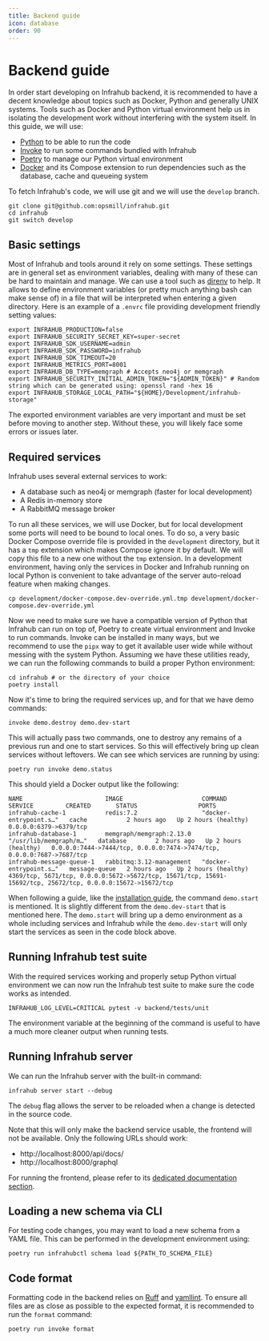 ```yaml
---
title: Backend guide
icon: database
order: 90
---
```


# Backend guide

In order start developing on Infrahub backend, it is recommended to have a decent knowledge about topics such as Docker, Python and generally UNIX systems. Tools such as Docker and Python virtual environment help us in isolating the development work without interfering with the system itself. In this guide, we will use:

* [Python](https://www.python.org/) to be able to run the code
* [Invoke](https://www.pyinvoke.org/) to run some commands bundled with Infrahub
* [Poetry](https://python-poetry.org/) to manage our Python virtual environment
* [Docker](https://www.docker.com/) and its Compose extension to run dependencies such as the database, cache and queueing system

To fetch Infrahub's code, we will use git and we will use the `develop` branch.

```shell
git clone git@github.com:opsmill/infrahub.git
cd infrahub
git switch develop
```

## Basic settings

Most of Infrahub and tools around it rely on some settings. These settings are in general set as environment variables, dealing with many of these can be hard to maintain and manage. We can use a tool such as [direnv](https://direnv.net/) to help. It allows to define environment variables (or pretty much anything bash can make sense of) in a file that will be interpreted when entering a given directory. Here is an example of a `.envrc` file providing development friendly setting values:

```shell
export INFRAHUB_PRODUCTION=false
export INFRAHUB_SECURITY_SECRET_KEY=super-secret
export INFRAHUB_SDK_USERNAME=admin
export INFRAHUB_SDK_PASSWORD=infrahub
export INFRAHUB_SDK_TIMEOUT=20
export INFRAHUB_METRICS_PORT=8001
export INFRAHUB_DB_TYPE=memgraph # Accepts neo4j or memgraph
export INFRAHUB_SECURITY_INITIAL_ADMIN_TOKEN="${ADMIN_TOKEN}" # Random string which can be generated using: openssl rand -hex 16
export INFRAHUB_STORAGE_LOCAL_PATH="${HOME}/Development/infrahub-storage"
```

The exported environment variables are very important and must be set before moving to another step. Without these, you will likely face some errors or issues later.

## Required services

Infrahub uses several external services to work:

* A database such as neo4j or memgraph (faster for local development)
* A Redis in-memory store
* A RabbitMQ message broker

To run all these services, we will use Docker, but for local development some ports will need to be bound to local ones. To do so, a very basic Docker Compose override file is provided in the `development` directory, but it has a `tmp` extension which makes Compose ignore it by default. We will copy this file to a new one without the `tmp` extension. In a development environment, having only the services in Docker and Infrahub running on local Python is convenient to take advantage of the server auto-reload feature when making changes.

```shell
cp development/docker-compose.dev-override.yml.tmp development/docker-compose.dev-override.yml
```

Now we need to make sure we have a compatible version of Python that Infrahub can run on top of, Poetry to create virtual environment and Invoke to run commands. Invoke can be installed in many ways, but we recommend to use the `pipx` way to get it available user wide while without messing with the system Python. Assuming we have these utilities ready, we can run the following commands to build a proper Python environment:

```shell
cd infrahub # or the directory of your choice
poetry install
```

Now it's time to bring the required services up, and for that we have demo commands:

```shell
invoke demo.destroy demo.dev-start
```

This will actually pass two commands, one to destroy any remains of a previous run and one to start services. So this will effectively bring up clean services without leftovers. We can see which services are running by using:

```shell
poetry run invoke demo.status
```

This should yield a Docker output like the following:

```text
NAME                       IMAGE                      COMMAND                  SERVICE         CREATED       STATUS                 PORTS
infrahub-cache-1           redis:7.2                  "docker-entrypoint.s…"   cache           2 hours ago   Up 2 hours (healthy)   0.0.0.0:6379->6379/tcp
infrahub-database-1        memgraph/memgraph:2.13.0   "/usr/lib/memgraph/m…"   database        2 hours ago   Up 2 hours (healthy)   0.0.0.0:7444->7444/tcp, 0.0.0.0:7474->7474/tcp, 0.0.0.0:7687->7687/tcp
infrahub-message-queue-1   rabbitmq:3.12-management   "docker-entrypoint.s…"   message-queue   2 hours ago   Up 2 hours (healthy)   4369/tcp, 5671/tcp, 0.0.0.0:5672->5672/tcp, 15671/tcp, 15691-15692/tcp, 25672/tcp, 0.0.0.0:15672->15672/tcp
```

When following a guide, like the [installation guide](/guides/installation.mdx), the command `demo.start` is mentioned. It is slightly different from the `demo.dev-start` that is mentioned here. The `demo.start` will bring up a demo environment as a whole including services and Infrahub while the `demo.dev-start` will only start the services as seen in the code block above.

## Running Infrahub test suite

With the required services working and properly setup Python virtual environment we can now run the Infrahub test suite to make sure the code works as intended.

```shell
INFRAHUB_LOG_LEVEL=CRITICAL pytest -v backend/tests/unit
```

The environment variable at the beginning of the command is useful to have a much more cleaner output when running tests.

## Running Infrahub server

We can run the Infrahub server with the built-in command:

```shell
infrahub server start --debug
```

The `debug` flag allows the server to be reloaded when a change is detected in the source code.

Note that this will only make the backend service usable, the frontend will not be available. Only the following URLs should work:

* http://localhost:8000/api/docs/
* http://localhost:8000/graphql

For running the frontend, please refer to its [dedicated documentation section](./frontend).

## Loading a new schema via CLI

For testing code changes, you may want to load a new schema from a YAML file. This can be performed in the development environment using:

```shell
poetry run infrahubctl schema load ${PATH_TO_SCHEMA_FILE}
```

## Code format

Formatting code in the backend relies on [Ruff](https://docs.astral.sh/ruff/) and [yamllint](https://yamllint.readthedocs.io/en/stable/). To ensure all files are as close as possible to the expected format, it is recommended to run the `format` command:

```shell
poetry run invoke format
```
